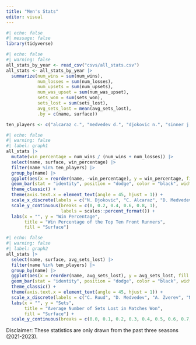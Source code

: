 ```yaml
---
title: "Men's Stats"
editor: visual
---
```


```r
#| echo: false
#| message: false
library(tidyverse)
```

```r
#| echo: false
#| warning: false
all_stats_by_year <- read_csv("csvs/all_stats.csv")
all_stats <- all_stats_by_year |>
  summarize(num_wins = sum(num_wins),
            num_losses = sum(num_losses),
            num_upsets = sum(num_upsets),
            num_was_upset = sum(num_was_upset),
            sets_won = sum(sets_won),
            sets_lost = sum(sets_lost),
            avg_sets_lost = mean(avg_sets_lost),
            .by = c(name, surface))

ten_players <- c("alcaraz c.", "medvedev d.", "djokovic n.", "sinner j.", "rublev a.", "norrie c.", "tsitsipas s.", "fritz t.", "ruud c.", "zverev a.")

```

```r
#| echo: false
#| warning: false
#| label: graph1
all_stats |>
  mutate(win_percentage = num_wins / (num_wins + num_losses)) |>
  select(name, surface, win_percentage) |>
  filter(name %in% ten_players) |>
  group_by(name) |>
  ggplot(aes(x = reorder(name, -win_percentage), y = win_percentage, fill = surface)) +
  geom_bar(stat = "identity", position = "dodge", color = "black", width = 0.65) +
  theme_classic() +
  theme(axis.text.x = element_text(angle = 45, hjust = 1)) +
  scale_x_discrete(labels = c("N. Djokovic", "C. Alcaraz", "D. Medvedev", "A. Zverev", "A. Rublev", "J. Sinner", "S. Tsitsipas", "C. Norrie", "T. Fritz", "C. Ruud")) +
  scale_y_continuous(breaks = c(0, 0.2, 0.4, 0.6, 0.8, 1),
                     labels = scales::percent_format()) +
  labs(x = "", y = "Win Percentage",
       title = "Win Percentage of the Top Ten Front Runners",
       fill = "Surface")
```

```r
#| echo: false
#| warning: false
#| label: graph2
all_stats |>
  select(name, surface, avg_sets_lost) |>
  filter(name %in% ten_players) |>
  group_by(name) |>
  ggplot(aes(x = reorder(name, avg_sets_lost), y = avg_sets_lost, fill = surface)) +
  geom_bar(stat = "identity", position = "dodge", color = "black", width = 0.65) +
  theme_classic() +
  theme(axis.text.x = element_text(angle = 45, hjust = 1)) +
  scale_x_discrete(labels = c("C. Ruud", "D. Medvedev", "A. Zverev", "N. Djokovic", "A. Rublev", "C. Norrie", "T. Fritz", "J. Sinner", "S. Tsitsipas", "C. Alcaraz")) +
  labs(x = "", y = "Sets",
       title = "Average Number of Sets Lost in Matches Won",
       fill = "Surface") +
  scale_y_continuous(breaks = c(0.0, 0.1, 0.2, 0.3, 0.4, 0.5, 0.6, 0.7, 0.8, 0.9, 1.0))
```

Disclaimer: These statistics are only drawn from the past three seasons (2021-2023).
